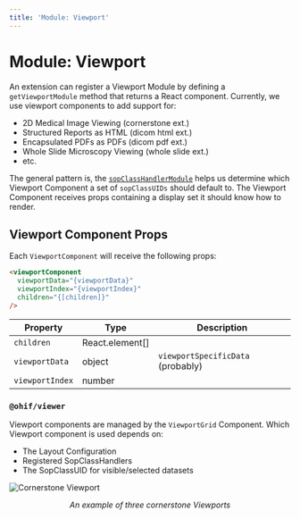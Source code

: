 ```yaml
---
title: 'Module: Viewport'
---
```


# Module: Viewport

An extension can register a Viewport Module by defining a `getViewportModule`
method that returns a React component. Currently, we use viewport components to
add support for:

- 2D Medical Image Viewing (cornerstone ext.)
- Structured Reports as HTML (dicom html ext.)
- Encapsulated PDFs as PDFs (dicom pdf ext.)
- Whole Slide Microscopy Viewing (whole slide ext.)
- etc.

The general pattern is, the [`sopClassHandlerModule`](#) helps us determine
which Viewport Component a set of `sopClassUIDs` should default to. The Viewport
Component receives props containing a display set it should know how to render.

## Viewport Component Props

Each `ViewportComponent` will receive the following props:

```html
<viewportComponent
  viewportData="{viewportData}"
  viewportIndex="{viewportIndex}"
  children="{[children]}"
/>
```

| Property        | Type            | Description                       |
| --------------- | --------------- | --------------------------------- |
| `children`      | React.element[] |                                   |
| `viewportData`  | object          | `viewportSpecificData` (probably) |
| `viewportIndex` | number          |                                   |

### `@ohif/viewer`

Viewport components are managed by the `ViewportGrid` Component. Which Viewport
component is used depends on:

- The Layout Configuration
- Registered SopClassHandlers
- The SopClassUID for visible/selected datasets

![Cornerstone Viewport](../../assets/img/extensions-viewport.png)

<center>
  <i>An example of three cornerstone Viewports</i>
</center>
